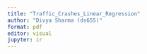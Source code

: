 ```yaml
---
title: "Traffic_Crashes_Linear_Regression"
author: "Divya Sharma (ds655)"
format: pdf
editor: visual
jupyter: ir
---
```

